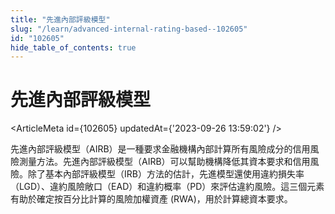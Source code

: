 ```yaml
---
title: "先進內部評級模型"
slug: "/learn/advanced-internal-rating-based--102605"
id: "102605"
hide_table_of_contents: true
---
```



# 先進內部評級模型

<ArticleMeta id={102605} updatedAt={'2023-09-26 13:59:02'} />
<div className='border-solid border-b border-t-0 my-4 border-[var(--ifm-color-gray-300)]' />

先進內部評級模型（AIRB）是一種要求金融機構內部計算所有風險成分的信用風險測量方法。先進內部評級模型（AIRB）可以幫助機構降低其資本要求和信用風險。除了基本內部評級模型（IRB）方法的估計，先進模型還使用違約損失率（LGD）、違約風險敞口（EAD）和違約概率（PD）來評估違約風險。這三個元素有助於確定按百分比計算的風險加權資產 (RWA)，用於計算總資本要求。
